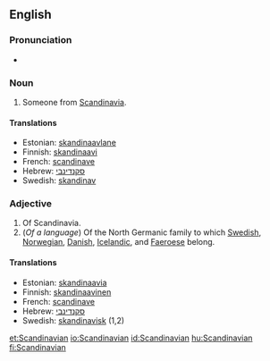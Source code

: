 {{wikipedia}}
==English==

===Pronunciation===
*{{audio|en-us-Scandinavian.ogg|Audio (US)}}

===Noun===
{{en-noun}}

# Someone from [[Scandinavia]].

====Translations====
{{top}}
*Estonian: [[skandinaavlane]]
*Finnish: [[skandinaavi]]
*French: [[scandinave]]
*Hebrew: [[סקנדינבי]]
*Swedish: [[skandinav]] {{c}}
{{bottom}}

===Adjective===
{{en-adj}}

# Of Scandinavia.
# (''Of a language'') Of the North Germanic family to which [[Swedish]], [[Norwegian]], [[Danish]], [[Icelandic]], and [[Faeroese]] belong.

====Translations====
{{top}}
*Estonian: [[skandinaavia]]
*Finnish: [[skandinaavinen]]
*French: [[scandinave]]
*Hebrew: [[סקנדינבי]]
*Swedish: [[skandinavisk]] (1,2)
{{bottom}}

[[et:Scandinavian]]
[[io:Scandinavian]]
[[id:Scandinavian]]
[[hu:Scandinavian]]
[[fi:Scandinavian]]